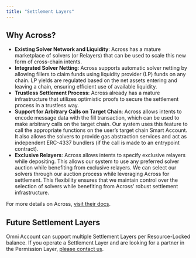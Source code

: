 ```yaml
---
title: "Settlement Layers"
---
```


## Why Across?

- **Existing Solver Network and Liquidity**: Across has a mature marketplace of solvers (or Relayers) that can be used to scale this new form of cross-chain intents.
- **Integrated Solver Netting**: Across supports automatic solver netting by allowing fillers to claim funds using liquidity provider (LP) funds on any chain. LP yields are regulated based on the net assets entering and leaving a chain, ensuring efficient use of available liquidity.
- **Trustless Settlement Process**: Across already has a mature infrastructure that utilizes optimistic proofs to secure the settlement process in a trustless way.
- **Support for Arbitrary Calls on Target Chain**: Across allows intents to encode message data with the fill transaction, which can be used to make arbitrary calls on the target chain. Our system uses this feature to call the appropriate functions on the user’s target chain Smart Account. It also allows the solvers to provide gas abstraction services and act as independent ERC-4337 bundlers (if the call is made to an entrypoint contract).
- **Exclusive Relayers**: Across allows intents to specify exclusive relayers while depositing. This allows our system to use any preferred solver auction while benefiting from exclusive relayers. We can select our solvers through our auction process while leveraging Across for settlement. This flexibility ensures that we maintain control over the selection of solvers while benefiting from Across’ robust settlement infrastructure.

For more details on Across, [visit their docs](https://docs.across.to/introduction/what-is-across).

## Future Settlement Layers

Omni Account can support multiple Settlement Layers per Resource-Locked balance. If you operate a Settlement Layer and are looking for a partner in the Permission Layer, [please contact us](mailto:kurt@rhinestone.wtf).
